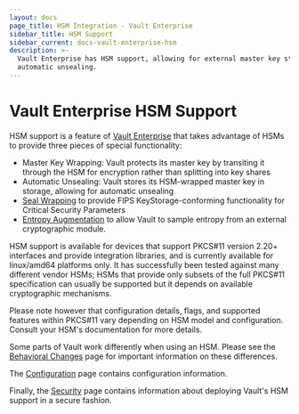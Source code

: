 ```yaml
---
layout: docs
page_title: HSM Integration - Vault Enterprise
sidebar_title: HSM Support
sidebar_current: docs-vault-enterprise-hsm
description: >-
  Vault Enterprise has HSM support, allowing for external master key storage and
  automatic unsealing.
---
```


# Vault Enterprise HSM Support

HSM support is a feature of [Vault
Enterprise](https://www.hashicorp.com/vault.html) that takes advantage of HSMs
to provide three pieces of special functionality:

- Master Key Wrapping: Vault protects its master key by transiting it through
  the HSM for encryption rather than splitting into key shares
- Automatic Unsealing: Vault stores its HSM-wrapped master key in storage,
  allowing for automatic unsealing
- [Seal Wrapping](/docs/enterprise/sealwrap/index.html) to provide FIPS
  KeyStorage-conforming functionality for Critical Security Parameters
- [Entropy Augmentation](/docs/enterprise/entropy-augmentation/index.html) to
  allow Vault to sample entropy from an external cryptographic module.

HSM support is available for devices that support PKCS#11 version 2.20+
interfaces and provide integration libraries, and is currently available for
linux/amd64 platforms only. It has successfully been tested against many
different vendor HSMs; HSMs that provide only subsets of the full PKCS#11
specification can usually be supported but it depends on available
cryptographic mechanisms.

Please note however that configuration details, flags, and supported features
within PKCS#11 vary depending on HSM model and configuration. Consult your
HSM's documentation for more details.

Some parts of Vault work differently when using an HSM. Please see the
[Behavioral Changes](/docs/enterprise/hsm/behavior.html) page for
important information on these differences.

The [Configuration](/docs/configuration/seal/pkcs11.html) page contains
configuration information.

Finally, the [Security](/docs/enterprise/hsm/security.html) page contains
information about deploying Vault's HSM support in a secure fashion.
